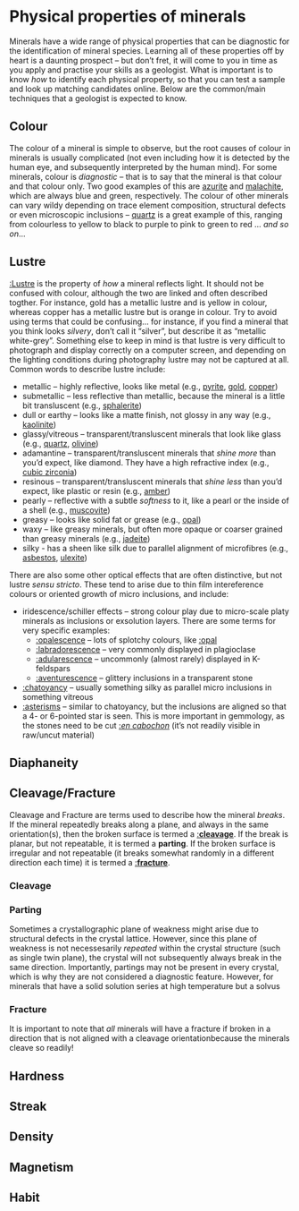 # Physical properties of minerals {.unnumbered}
Minerals have a wide range of physical properties that can be diagnostic for the identification of mineral species. Learning all of these properties off by heart is a daunting prospect -- but don't fret, it will come to you in time as you apply and practise your skills as a geologist. What is important is to know *how* to identify each physical property, so that you can test a sample and look up matching candidates online. Below are the common/main techniques that a geologist is expected to know. 

## Colour
The colour of a mineral is simple to observe, but the root causes of colour in minerals is usually complicated (not even including how it is detected by the human eye, and subsequently interpreted by the human mind). For some minerals, colour is *diagnostic* -- that is to say that the mineral is that colour and that colour only. Two good examples of this are [azurite](https://en.wikipedia.org/wiki/Azurite) and [malachite](https://en.wikipedia.org/wiki/Malachite), which are always blue and green, respectively. The colour of other minerals can vary wildy depending on trace element composition, structural defects or even microscopic inclusions -- [quartz](https://en.wikipedia.org/wiki/Quartz) is a great example of this, ranging from colourless to yellow to black to purple to pink to green to red ... *and so on*...

## Lustre
[:Lustre](https://en.wikipedia.org/wiki/Lustre_(mineralogy)) is the property of *how* a mineral reflects light. It should not be confused with colour, although the two are linked and often described togther. For instance, gold has a metallic lustre and is yellow in colour, whereas copper has a metallic lustre but is orange in colour. Try to avoid using terms that could be confusing... for instance, if you find a mineral that you think looks *silvery*, don't call it "silver", but describe it as "metallic white-grey". Something else to keep in mind is that lustre is very difficult to photograph and display correctly on a computer screen, and depending on the lighting conditions during photography lustre may not be captured at all. Common words to describe lustre include:

- metallic -- highly reflective, looks like metal (e.g., [pyrite](https://en.wikipedia.org/wiki/Pyrite), [gold](https://en.wikipedia.org/wiki/Gold), [copper](https://en.wikipedia.org/wiki/Copper))
- submetallic -- less reflective than metallic, because the mineral is a little bit transluscent (e.g., [sphalerite](https://en.wikipedia.org/wiki/Sphalerite))
- dull or earthy -- looks like a matte finish, not glossy in any way (e.g., [kaolinite](https://en.wikipedia.org/wiki/Kaolinite))
- glassy/vitreous -- transparent/transluscent minerals that look like glass (e.g., [quartz](https://en.wikipedia.org/wiki/Quartz), [olivine](https://en.wikipedia.org/wiki/Olivine))
- adamantine -- transparent/transluscent minerals that *shine more* than you'd expect, like diamond. They have a high refractive index (e.g., [cubic zirconia](https://en.wikipedia.org/wiki/Cubic_zirconia))
- resinous -- transparent/transluscent minerals that *shine less* than you'd expect, like plastic or resin (e.g., [amber](https://en.wikipedia.org/wiki/Amber))  
- pearly -- reflective with a subtle *softness* to it, like a pearl or the inside of a shell (e.g., [muscovite](https://en.wikipedia.org/wiki/Muscovite))
- greasy -- looks like solid fat or grease (e.g., [opal](https://en.wikipedia.org/wiki/Opal))
- waxy -- like greasy minerals, but often more opaque or coarser grained than greasy minerals (e.g., [jadeite](https://en.wikipedia.org/wiki/Jadeite))
- silky - has a sheen like silk due to parallel alignment of microfibres (e.g., [asbestos](https://en.wikipedia.org/wiki/Asbestos), [ulexite](https://en.wikipedia.org/wiki/Ulexite))

There are also some other optical effects that are often distinctive, but not lustre *sensu stricto*. These tend to arise due to thin film intereference colours or oriented growth of micro inclusions, and include:

- iridescence/schiller effects -- strong colour play due to micro-scale platy minerals as inclusions or exsolution layers. There are some terms for very specific examples:
    - [:opalescence](https://en.wikipedia.org/wiki/Opalescence) -- lots of splotchy colours, like [:opal](https://en.wikipedia.org/wiki/Opal)
    - [:labradorescence](https://en.wikipedia.org/wiki/Labradorite) -- very commonly displayed in plagioclase
    - [:adularescence](https://en.wikipedia.org/wiki/Adularescence) -- uncommonly (almost rarely) displayed in K-feldspars
    - [:aventurescence](https://en.wikipedia.org/wiki/Aventurescence) -- glittery inclusions in a transparent stone 
- [:chatoyancy](https://en.wikipedia.org/wiki/Chatoyancy) -- usually something silky as parallel micro inclusions in something vitreous
- [:asterisms](https://en.wikipedia.org/wiki/Asterism_(gemology)) -- similar to chatoyancy, but the inclusions are aligned so that a 4- or 6-pointed star is seen. This is more important in gemmology, as the stones need to be cut [:*en cabochon*](https://en.wikipedia.org/wiki/Cabochon) (it's not readily visible in raw/uncut material)


## Diaphaneity


## Cleavage/Fracture
Cleavage and Fracture are terms used to describe how the mineral *breaks*. If the mineral repeatedly breaks along a plane, and always in the same orientation(s), then the broken surface is termed a [:**cleavage**](https://en.wikipedia.org/wiki/Cleavage_(crystal)). If the break is planar, but not repeatable, it is termed a **parting**. If the broken surface is irregular and not repeatable (it breaks somewhat randomly in a different direction each time) it is termed a [:**fracture**](https://en.wikipedia.org/wiki/Fracture_(mineralogy)). 

### Cleavage

### Parting
Sometimes a crystallographic plane of weakness might arise due to structural defects in the crystal lattice. However, since this plane of weakness is not necessesarily *repeated* within the crystal structure (such as single twin plane), the crystal will not subsequently always break in the same direction. Importantly, partings may not be present in every crystal, which is why they are not considered a diagnostic feature. However, for minerals that have a solid solution series at high temperature but a solvus 

### Fracture
It is important to note that *all* minerals will have a fracture if broken in a direction that is not aligned with a cleavage orientationbecause the minerals cleave so readily! 


## Hardness

## Streak

## Density

## Magnetism

## Habit